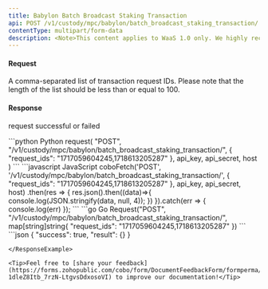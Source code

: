 ```yaml
---
title: Babylon Batch Broadcast Staking Transaction
api: POST /v1/custody/mpc/babylon/batch_broadcast_staking_transaction/
contentType: multipart/form-data
description: <Note>This content applies to WaaS 1.0 only. We highly recommend that you upgrade to [WaaS 2.0](https://www.cobo.com/developers/v2/guides/overview/introduction).</Note> This endpoint is used to batch broadcast the specified pre-signed staking transactions based on the provided parameter `request_ids`
---
```


#### Request
<ParamField body="request_ids" type="String" required>A comma-separated list of transaction request IDs. Please note that the length of the list should be less than or equal to 100.</ParamField>


#### Response
<ResponseField name="success" type="bool">request successful or failed</ResponseField>
<ResponseField name="result" type="object"></ResponseField>

<RequestExample>
```python Python
request(
    "POST",
    "/v1/custody/mpc/babylon/batch_broadcast_staking_transaction/",
    {
        "request_ids": "1717059604245,1718613205287"
    },
    api_key, api_secret, host
)
```
```javascript JavaScript
coboFetch('POST', '/v1/custody/mpc/babylon/batch_broadcast_staking_transaction/', {
    "request_ids": "1717059604245,1718613205287"
}, api_key, api_secret, host)
    .then(res => {
        res.json().then((data)=>{
            console.log(JSON.stringify(data, null, 4));
        })
    }).catch(err => {
        console.log(err)
    });
```
```go Go
Request("POST", "/v1/custody/mpc/babylon/batch_broadcast_staking_transaction/", map[string]string{
    "request_ids": "1717059604245,1718613205287"
})
```
</RequestExample>

<ResponseExample>
```json
{
  "success": true,
  "result": {}
}

```
</ResponseExample>

<Tip>Feel free to [share your feedback](https://forms.zohopublic.com/cobo/form/DocumentFeedbackForm/formperma/QvLOhxJv1_JMsJ-1dleZ8Itb_7rzN-LtgvsDdxosoVI) to improve our documentation!</Tip>